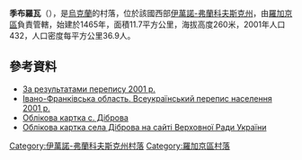 {{coord|49|17|30|N|24|43|56|E|scale:30000|display=title}}

<!-- 檔案不存在 [[Image:Dibrova_Sign.jpg|right]] -->

'''季布羅瓦'''（{{lang-uk|Діброва}}），是[[烏克蘭|烏克蘭]]的村落，位於該國西部[[伊萬諾-弗蘭科夫斯克州|伊萬諾-弗蘭科夫斯克州]]，由[[羅加京區|羅加京區]]負責管轄，始建於1465年，面積11.7平方公里，海拔高度260米，2001年人口432，人口密度每平方公里36.9人。

==參考資料==
*[http://pop-stat.mashke.org/ukraine-census-2001/ivano-frankivska.htm За результатами перепису 2001 р.]{{Wayback|url=http://pop-stat.mashke.org/ukraine-census-2001/ivano-frankivska.htm |date=20160305161253 }}
*[http://pop-stat.mashke.org/ukraine-census-2001/ivano-frankivska.htm Івано-Франківська область. Всеукраїнський перепис населення 2001 р.]{{Wayback|url=http://pop-stat.mashke.org/ukraine-census-2001/ivano-frankivska.htm |date=20160305161253 }}
*[https://web.archive.org/web/20130929002841/http://w1.c1.rada.gov.ua/pls/z7502/A005?rdat1=08.12.2011&rf7571=14051 Облікова картка с. Діброва]
*[https://web.archive.org/web/20130929002841/http://w1.c1.rada.gov.ua/pls/z7502/A005?rdat1=08.12.2011&rf7571=14051 Облікова картка села Діброва на сайті Верховної Ради України]

{{DEFAULTSORT:Діброва}}
[[Category:伊萬諾-弗蘭科夫斯克州村落|Category:伊萬諾-弗蘭科夫斯克州村落]]
[[Category:羅加京區村落|Category:羅加京區村落]]


{{IvanoFrankivsk-geo-stub}}